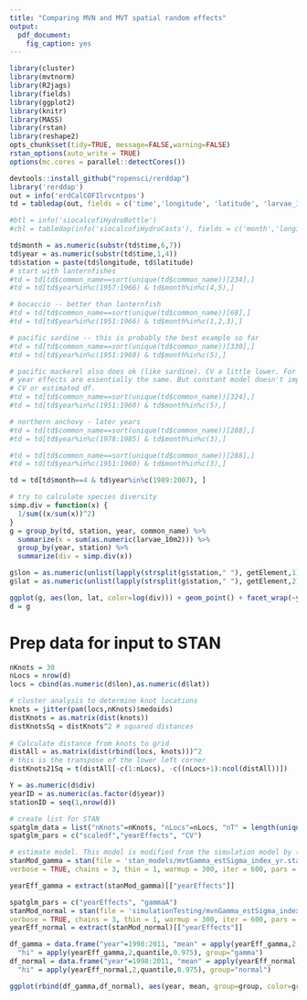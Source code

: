 ```yaml
---
title: "Comparing MVN and MVT spatial random effects"
output:
  pdf_document:
    fig_caption: yes
---
```


```r
library(cluster)
library(mvtnorm)
library(R2jags)
library(fields)
library(ggplot2)
library(knitr)
library(MASS)
library(rstan)
library(reshape2)
opts_chunk$set(tidy=TRUE, message=FALSE,warning=FALSE)
rstan_options(auto_write = TRUE)
options(mc.cores = parallel::detectCores())
```

```r
devtools::install_github("ropensci/rerddap")
library('rerddap')
out = info('erdCalCOFIlrvcntpos')
td = tabledap(out, fields = c('time','longitude', 'latitude', 'larvae_10m2', 'common_name'))

#btl = info('siocalcofiHydroBottle')
#chl = tabledap(info('siocalcofiHydroCasts'), fields = c('month','longitude', 'latitude', 'sta_id', 'sta_code', 'st_station','st_line','year'))

td$month = as.numeric(substr(td$time,6,7))
td$year = as.numeric(substr(td$time,1,4))
td$station = paste(td$longitude, td$latitude)
# start with lanternfishes
#td = td[td$common_name==sort(unique(td$common_name))[234],]
#td = td[td$year%in%c(1957:1966) & td$month%in%c(4,5),]

# bocaccio -- better than lanternfish
#td = td[td$common_name==sort(unique(td$common_name))[68],]
#td = td[td$year%in%c(1951:1966) & td$month%in%c(1,2,3),]

# pacific sardine -- this is probably the best example so far
#td = td[td$common_name==sort(unique(td$common_name))[330],]
#td = td[td$year%in%c(1951:1960) & td$month%in%c(5),]

# pacific mackerel also does ok (like sardine). CV a little lower. For mackerel, all 
# year effects are essentially the same. But constant model doesn't improve things or change
# CV or estimated df. 
#td = td[td$common_name==sort(unique(td$common_name))[324],]
#td = td[td$year%in%c(1951:1960) & td$month%in%c(5),]

# northern anchovy - later years
#td = td[td$common_name==sort(unique(td$common_name))[288],]
#td = td[td$year%in%c(1978:1985) & td$month%in%c(3),]

#td = td[td$common_name==sort(unique(td$common_name))[288],]
#td = td[td$year%in%c(1951:1960) & td$month%in%c(3),]

td = td[td$month==4 & td$year%in%c(1989:2007), ]

# try to calculate species diversity
simp.div = function(x) {
  1/sum((x/sum(x))^2)
}
g = group_by(td, station, year, common_name) %>% 
  summarize(x = sum(as.numeric(larvae_10m2))) %>% 
  group_by(year, station) %>% 
  summarize(div = simp.div(x))

g$lon = as.numeric(unlist(lapply(strsplit(g$station," "), getElement,1)))
g$lat = as.numeric(unlist(lapply(strsplit(g$station," "), getElement,2)))

ggplot(g, aes(lon, lat, color=log(div))) + geom_point() + facet_wrap(~year)
d = g
```

# Prep data for input to STAN

```r
nKnots = 30
nLocs = nrow(d)
locs = cbind(as.numeric(d$lon),as.numeric(d$lat))

# cluster analysis to determine knot locations
knots = jitter(pam(locs,nKnots)$medoids)
distKnots = as.matrix(dist(knots))
distKnotsSq = distKnots^2 # squared distances
  
# Calculate distance from knots to grid
distAll = as.matrix(dist(rbind(locs, knots)))^2
# this is the transpose of the lower left corner
distKnots21Sq = t(distAll[-c(1:nLocs), -c((nLocs+1):ncol(distAll))])

Y = as.numeric(d$div)
yearID = as.numeric(as.factor(d$year))
stationID = seq(1,nrow(d))

# create list for STAN
spatglm_data = list("nKnots"=nKnots, "nLocs"=nLocs, "nT" = length(unique(yearID)), "N" = length(Y), "stationID" = stationID, "yearID" = yearID, "y" = Y, "distKnotsSq" = distKnotsSq, "distKnots21Sq" = distKnots21Sq)
spatglm_pars = c("scaledf","yearEffects", "CV")

# estimate model. This model is modified from the simulation model by (1) including indices to allow NAs in the inputted data, and (2) including estimated year effects (intercepts)
stanMod_gamma = stan(file = 'stan_models/mvtGamma_estSigma_index_yr.stan',data = spatglm_data, 
verbose = TRUE, chains = 3, thin = 1, warmup = 300, iter = 600, pars = spatglm_pars)

yearEff_gamma = extract(stanMod_gamma)[["yearEffects"]]

spatglm_pars = c("yearEffects", "gammaA")
stanMod_normal = stan(file = 'simulationTesting/mvnGamma_estSigma_index.stan',data = spatglm_data, 
verbose = TRUE, chains = 3, thin = 1, warmup = 300, iter = 600, pars = spatglm_pars)
yearEff_normal = extract(stanMod_normal)[["yearEffects"]]
```

```r
df_gamma = data.frame("year"=1998:2011, "mean" = apply(yearEff_gamma,2,mean), "lo" = apply(yearEff_gamma,2,quantile,0.025),
  "hi" = apply(yearEff_gamma,2,quantile,0.975), group="gamma")
df_normal = data.frame("year"=1998:2011, "mean" = apply(yearEff_normal,2,mean), "lo" = apply(yearEff_normal,2,quantile,0.025),
  "hi" = apply(yearEff_normal,2,quantile,0.975), group="normal")

ggplot(rbind(df_gamma,df_normal), aes(year, mean, group=group, color=group)) + geom_ribbon(aes(ymin = lo, ymax = hi), alpha=0.3)
```


  
